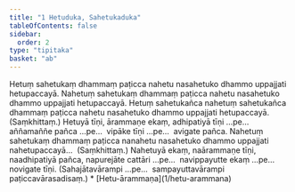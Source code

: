 ```yaml
---
title: "1 Hetuduka, Sahetukaduka"
tableOfContents: false
sidebar:
  order: 2
type: "tipitaka"
basket: "ab"
---
```



<DynamicBreadcrumb />

<Division number="1">

<Paragraph number="2">
Hetuṃ sahetukaṃ dhammaṃ paṭicca nahetu nasahetuko dhammo uppajjati hetupaccayā. Nahetuṃ sahetukaṃ dhammaṃ paṭicca nahetu nasahetuko dhammo uppajjati hetupaccayā.

</Paragraph>

<Paragraph number="3">
Hetuṃ sahetukañca nahetuṃ sahetukañca dhammaṃ paṭicca nahetu nasahetuko dhammo uppajjati hetupaccayā. (Saṃkhittaṃ.)

</Paragraph>

<Paragraph number="4">
Hetuyā tīṇi, ārammaṇe ekaṃ, adhipatiyā tīṇi …pe…  aññamaññe pañca …pe…  vipāke tīṇi …pe…  avigate pañca.

</Paragraph>

</Division>
<Division number="2">

<Paragraph number="5">
Nahetuṃ sahetukaṃ dhammaṃ paṭicca nanahetu nasahetuko dhammo uppajjati nahetupaccayā…  (Saṃkhittaṃ.)

</Paragraph>

<Paragraph number="6">
Nahetuyā ekaṃ, naārammaṇe tīṇi, naadhipatiyā pañca, napurejāte cattāri …pe…  navippayutte ekaṃ …pe…  novigate tīṇi.

</Paragraph>

<Paragraph number="7">
(Sahajātavārampi …pe…  sampayuttavārampi paṭiccavārasadisaṃ.)

</Paragraph>
</Division>

<TableOfContents>
* [Hetu-ārammaṇa](1/hetu-arammana)
</TableOfContents>